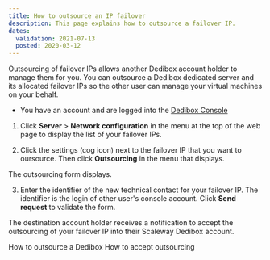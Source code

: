 ```yaml
---
title: How to outsource an IP failover
description: This page explains how to outsource a failover IP.
dates:
  validation: 2021-07-13
  posted: 2020-03-12
---
```


Outsourcing of failover IPs allows another Dedibox account holder to manage them for you. You can outsource a Dedibox dedicated server and its allocated failover IPs so the other user can manage your virtual machines on your behalf.

<Message type="requirement">

  - You have an account and are logged into the [Dedibox Console](https://console.online.net) 

</Message>

1. Click **Server** > **Network configuration** in the menu at the top of the web page to display the list of your failover IPs.

2. Click the settings (cog icon) next to the failover IP that you want to oursource. Then click **Outsourcing** in the menu that displays.

  <Lightbox
    src="scaleway-dedibox-console-ip-failover-outsourcing.png"
    alt=""
  />

  The outsourcing form displays.
  
3. Enter the identifier of the new technical contact for your failover IP. The identifier is the login of other user's console account. Click **Send request** to validate the form.

The destination account holder receives a notification to accept the outsourcing of your failover IP into their Scaleway Dedibox account.

<Navigation title="See Also">
  <PreviousButton to="/dedibox-console/my-account/how-to/outsource-dedibox/">How to outsource a Dedibox</PreviousButton>
  <NextButton to="/dedibox-console/my-account/how-to/accept-outsourcing/">How to accept outsourcing</NextButton>
</Navigation>
